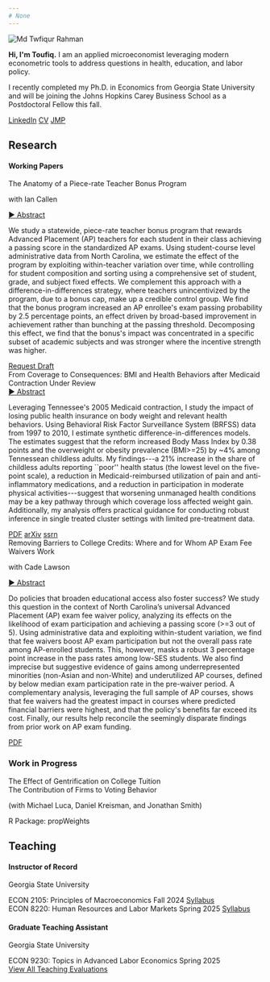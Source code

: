 ```yaml
---
# None
---
```


```{=html}
<div class="page-content">

  <section id="about" class="page-section">
    <div class="about-container">
      <div class="about-image">
        <img src="headshot2nobg2.jpg" alt="Md Twfiqur Rahman" />
      </div>
      <div class="about-text">
        <p><b>Hi, I'm Toufiq.</b> I am an applied microeconomist leveraging modern econometric tools to address questions in health, education, and labor policy.</p>
        <p>I recently completed my Ph.D. in Economics from Georgia State University and will be joining the Johns Hopkins Carey Business School as a Postdoctoral Fellow this fall.</p>
        <div class="about-links">
          <a href="https://www.linkedin.com/in/tofuiba/" class="paper-button">LinkedIn</a>
          <a href="assets/CV.pdf" class="paper-button">CV</a>
          <a href="https://www.dropbox.com/scl/fi/ggskshcy4m582pzm4tsqx/BMI_sep2024.pdf?rlkey=rslmrppi5jffd19vce2f6fc4c&st=ru31v465&dl=0" class="paper-button">JMP</a>
        </div>
      </div>
    </div>
  </section>

  <section id="research" class="page-section">
    <div class="content-wrapper">
      <h2>Research</h2>
      <h4>Working Papers</h4>
      
<div class="paper-entry">
        <div class="paper-header">
          <span class="paper-title">The Anatomy of a Piece-rate Teacher Bonus Program</span>
        </div>
        <p class="paper-authors">with Ian Callen</p>
        <a href="#" class="abstract-toggle">
    <span class="arrow">►</span> Abstract
  </a>
  <div class="abstract-content">
        <p class="paper-abstract">We study a statewide, piece-rate teacher bonus program that rewards Advanced Placement (AP) teachers for each student in their class achieving a passing score in the standardized AP exams. Using student-course level administrative data from North Carolina, we estimate the effect of the program by exploiting within-teacher variation over time, while controlling for student composition and sorting using a comprehensive set of student, grade, and subject fixed effects. We complement this approach with a difference-in-differences strategy, where teachers unincentivized by the program, due to a bonus cap, make up a credible control group. We find that the bonus program increased an AP enrollee's exam passing probability by 2.5 percentage points, an effect driven by broad-based improvement in achievement rather than bunching at the passing threshold. Decomposing this effect, we find that the bonus's impact was concentrated in a specific subset of academic subjects and was stronger where the incentive strength was higher.</p>
        
      </div>
      <div class="paper-links">
          <a href="mailto:mrahman24@student.gsu.edu" class="paper-button">Request Draft</a>
        </div>
      </div>


    <div class="paper-entry">
  <div class="paper-header">
    <span class="paper-title">From Coverage to Consequences: BMI and Health Behaviors after Medicaid Contraction</span>
    <span class="paper-tag status">Under Review</span>
  </div>
  
  <a href="#" class="abstract-toggle">
    <span class="arrow">►</span> Abstract
  </a>
  
  <div class="abstract-content">
    <p class="paper-abstract">
      Leveraging Tennessee's 2005 Medicaid contraction, I study the impact of losing public health insurance on body weight and relevant health behaviors. Using Behavioral Risk Factor Surveillance System (BRFSS) data from 1997 to 2010, I estimate synthetic difference-in-differences models. The estimates suggest that the reform increased Body Mass Index by 0.38 points and the overweight or obesity prevalence (BMI>=25) by ~4% among Tennessean childless adults. My findings---a 21% increase in the share of childless adults reporting ``poor'' health status (the lowest level on the five-point scale), a reduction in Medicaid-reimbursed utilization of pain and anti-inflammatory medications, and a reduction in participation in moderate physical activities---suggest that worsening unmanaged health conditions may be a key pathway through which coverage loss affected weight gain. Additionally, my analysis offers practical guidance for conducting robust inference in single treated cluster settings with limited pre-treatment data.
    </p>
  </div>
  
  <div class="paper-links">
    <a href="https://www.dropbox.com/scl/fi/11a4fe4ua86q54o3jdx2r/tenncare_bmi_final.pdf?rlkey=6zk5hv0ib7kuhil96c5aci2mi&st=jigempd2&dl=0" class="paper-button">PDF</a>
    <a href="https://arxiv.org/pdf/2508.19155" class="paper-button">arXiv</a>
    <a href="https://ssrn.com/abstract=4973914" class="paper-button">ssrn</a>
  </div>
</div>

      <div class="paper-entry">
        <div class="paper-header">
          <span class="paper-title">Removing Barriers to College Credits: Where and for Whom AP Exam Fee Waivers Work</span>
        </div>
        <p class="paper-authors">with Cade Lawson</p>
        <a href="#" class="abstract-toggle">
    <span class="arrow">►</span> Abstract
  </a>
  
  <div class="abstract-content">
        <p class="paper-abstract">Do policies that broaden educational access also foster success? We study this question in the context of North Carolina’s universal Advanced Placement (AP) exam fee waiver policy, analyzing its effects on the likelihood of exam participation and achieving a passing score (>=3 out of 5). Using administrative data and exploiting within-student variation, we find that fee waivers boost AP exam participation but not the overall pass rate among AP-enrolled students. This, however, masks a robust 3 percentage point increase in the pass rates among low-SES students. We also find imprecise but suggestive evidence of gains among underrepresented minorities (non-Asian and non-White) and underutilized AP courses, defined by below median exam participation rate in the pre-waiver period. A complementary analysis, leveraging the full sample of AP courses, shows that fee waivers had the greatest impact in courses where predicted financial barriers were highest, and that the policy's benefits far exceed its cost. Finally, our results help reconcile the seemingly disparate findings from prior work on AP exam funding.</p>
        
        </div>
        <div class="paper-links">
    <a href="https://www.dropbox.com/scl/fi/n5gf87a9w8cdkooah1gb3/AP_fee_waivers.pdf?rlkey=hnj296mn2oczg1grwg970a1jy&st=fyfk6wv4&dl=0" class="paper-button">PDF</a>
  </div>
    </div>
    
    <h3>Work in Progress</h3>

<div class="wip-entry">
  <span class="wip-title">The Effect of Gentrification on College Tuition</span>
</div>

<div class="wip-entry">
  <span class="wip-title">The Contribution of Firms to Voting Behavior</span>
  <p class="wip-authors">(with Michael Luca, Daniel Kreisman, and Jonathan Smith)</p>
</div>

<div class="wip-entry">
  <span class="wip-title">R Package: propWeights</span>
</div>
  </section>

 <section id="teaching" class="page-section">
  <div class="content-wrapper">
    <h2>Teaching</h2>

    <div class="teaching-role">
      <h4>Instructor of Record</h4>
      <p class="teaching-institution">Georgia State University</p>

      <div class="course-entry">
        <span class="course-title">ECON 2105: Principles of Macroeconomics</span>
        <span class="course-term">Fall 2024</span>
        <a href="assets/econ2105.pdf" class="course-link">Syllabus</a>
      </div>

      <div class="course-entry">
        <span class="course-title">ECON 8220: Human Resources and Labor Markets</span>
        <span class="course-term">Spring 2025</span>
        <a href="assets/econ8220.pdf" class="course-link">Syllabus</a>
      </div>
    </div>

    <div class="teaching-role">
      <h4>Graduate Teaching Assistant</h4>
      <p class="teaching-institution">Georgia State University</p>

      <div class="course-entry">
        <span class="course-title">ECON 9230: Topics in Advanced Labor Economics</span>
        <span class="course-term">Spring 2025</span>
      </div>
    </div>
    
    <div class="teaching-evals-link">
        <a href="assets/Teaching_Evaluation.pdf" class="paper-button">View All Teaching Evaluations</a>
    </div>

  </div>
</section>

</div>

<script>
  document.addEventListener('DOMContentLoaded', () => {
    const toggles = document.querySelectorAll('.abstract-toggle');

    toggles.forEach(toggle => {
      toggle.addEventListener('click', (event) => {
        event.preventDefault(); // Prevents page from jumping
        
        const abstract = toggle.nextElementSibling;
        const arrow = toggle.querySelector('.arrow'); // Find the arrow inside the link

        if (abstract && abstract.classList.contains('abstract-content')) {
          const isVisible = abstract.style.display === 'block';
          abstract.style.display = isVisible ? 'none' : 'block';
          
          // Add or remove the 'expanded' class to trigger the CSS rotation
          if (isVisible) {
            arrow.classList.remove('expanded');
          } else {
            arrow.classList.add('expanded');
          }
        }
      });
    });
  });
</script>
```
